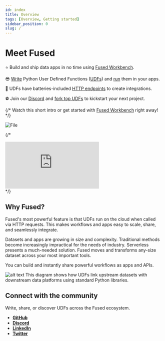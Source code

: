 ```yaml
---
id: index
title: Overview
tags: [Overview, Getting started]
sidebar_position: 0
slug: /
---
```



# Meet Fused

⭐ Build and ship data apps in no time using [Fused Workbench](/workbench/overview/).

😎 [Write](/basics/core-concepts/write/) Python User Defined Functions ([UDFs](/basics/core-concepts/why/)) and [run](/basics/core-concepts/run/) them in your apps.

🤭 UDFs have batteries-included [HTTP endpoints](/basics/core-concepts/run/#http-requests) to create integrations.

⚽ Join our [Discord](https://discord.com/invite/BxS5wMzdRk) and [fork top UDFs](https://github.com/fusedio/udfs/tree/main) to kickstart your next project. 

{/* Watch this short intro or get started with [Fused Workbench](https://www.fused.io/workbench) right away!  */}


<div style={{textAlign: 'center'}}>
<img src={ImageM} alt="File" style={{width: '80%'}} />
</div>


{/* 

<div class="video-wrapper" style={{'text-align': 'center'}}>
  <iframe 
    src="https://www.youtube.com/embed/UDD0nfL6DV8" 
    frameborder="0" 
    style={{width: '100%', height: "100%"}}
    allowfullscreen></iframe>
</div> */}

## Why Fused?

Fused's most powerful feature is that UDFs run on the cloud when called via HTTP requests. This makes workflows and apps easy to scale, share, and seamlessly integrate.

Datasets and apps are growing in size and complexity. Traditional methods become increasingly impractical for the needs of industry. Serverless presents a much-needed solution. Fused moves and transforms any-size dataset across your most important tools. 

You can build and instantly share powerful workflows as apps and APIs. 





![alt text](https://fused-magic.s3.us-west-2.amazonaws.com/docs_assets/ecosystem_diagram.png)
This diagram shows how UDFs link upstream datasets with downstream data platforms using standard Python libraries. 


## Connect with the community

Write, share, or discover UDFs across the Fused ecosystem.

- [__GitHub__](https://github.com/fusedio/udfs/tree/main)
- [__Discord__](https://bit.ly/fusedslack)
- [__LinkedIn__](https://www.linkedin.com/company/fusedio/)
- [__Twitter__](https://twitter.com/Fused_io)


